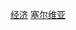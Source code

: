 {{sidebar
| name     = 塞尔维亚经济
| image    = [[File:Coat of arms of Serbia.svg|100px|塞尔维亚国徽]]
| title    = [[塞尔维亚经济]]
| class    = hlist

| heading1 = 概览
| content1 =
* {{le|塞尔维亚银行业|Banking in Serbia|银行业}}
* {{le|塞尔维亚银行列表|List of banks in Serbia|银行列表}}
* {{le|塞尔维亚公司列表|List of companies of Serbia|公司列表}}
* {{le|塞尔维亚保险业|Insurance in Serbia|保险业}}
* [[塞爾維亞國家銀行|国家银行]]
* [[贝尔格莱德证券交易所|证券交易所]]

| heading2 = 类型
| content2 =
* [[塞尔维亚农业|农业]]
* {{le|塞尔维亚汽车工业|Automotive industry in Serbia|汽车工业}}
* [[塞尔维亚能源|能源]]
* {{le|塞尔维亚通信|Telecommunications in Serbia|通信}}
* {{le|塞尔维亚旅游业|Tourism in Serbia|旅游}}
* {{le|塞尔维亚交通|Transport in Serbia|交通}}

| heading3 = 主题
| content3 =
* {{le|塞尔维亚文化|Serbian culture|文化}}
* {{le|塞尔维亚人口统计|Demographics of Serbia|人口统计}}
* {{le|塞尔维亚教育|Education in Serbia|教育}}
* [[塞爾維亞地理|地理]]
* [[塞尔维亚历史|历史]]
* [[塞爾維亞政治|政治]]
* [[塞尔维亚宗教|宗教]]

| below    = 
* {{portal-inline|塞尔维亚}}

}}<noinclude>

[[Category:塞尔维亚模板|经济]]
[[Category:各国经济导航模板|塞尔维亚]]
</noinclude>